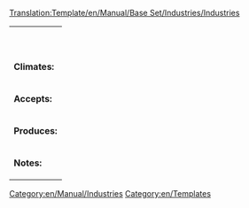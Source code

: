 <noinclude>[[Translation:Template/en/Manual/Base Set/Industries/Industries]]</noinclude><!--
This is a Template for Industries. '''DO NOT EDIT THIS PAGE''', edit the specific article instead.
-->
{| class="infobox bordered" align="right" style="width: 20em; font-size: 90%;" cellpadding="2"
| colspan="2" style="text-align: center;" | <strong>{{{name}}}</strong>
|-
| colspan="2" style="text-align: center;" | {{{Image}}}
|- style="vertical-align: top;"
| <strong>Climates:</strong>
| {{{climates}}}
|- style="vertical-align: top;"
| <strong>Accepts:</strong>
| {{{accepts}}}
|- style="vertical-align: top;"
| <strong>Produces:</strong>
| {{{produces}}}
|- style="vertical-align: top;"
| <strong>Notes:</strong>
| {{{notes|None}}}
|}

<includeonly>[[Category:en/Manual/Industries]] [[Category:en/Templates]]</includeonly>